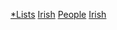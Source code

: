 {{portal|人物}}
[[Category:愛爾蘭人|*Lists]]
[[Category:各國人物列表|Irish]]
[[Category:爱尔兰相关列表|People]]
[[Category:欧洲人物列表|Irish]]